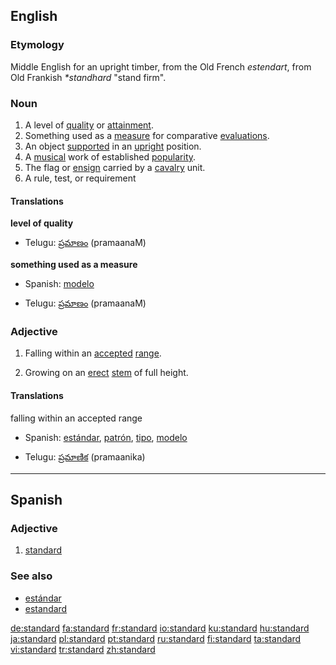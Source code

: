 ==English==

===Etymology===
Middle English for an upright timber, from the Old French ''estendart'', from Old Frankish ''*standhard'' "stand firm".

===Noun===
{{en-noun}}

# A level of [[quality]] or [[attainment]].
# Something used as a [[measure]] for comparative [[evaluation]]s.
# An object [[support]]ed in an [[upright]] position.
# A [[musical]] work of established [[popularity]].
# The flag or [[ensign]] carried by a [[cavalry]] unit.
# A rule, test, or requirement

====Translations====
'''level of quality'''
{{top}}
{{mid}}
*Telugu: [[ప్రమాణం]] (pramaanaM)
{{bottom}}

'''something used as a measure'''
{{top}}
*Spanish: [[modelo]]
{{mid}}
*Telugu: [[ప్రమాణం]] (pramaanaM)
{{bottom}}

===Adjective===
{{en-adj}}

# Falling within an [[accepted]] [[range]].
# {{italbrac|of a tree or shrub}} Growing on an [[erect]] [[stem]] of full height.

====Translations====
;falling within an accepted range
{{top}}
*Spanish: [[estándar]], [[patrón]], [[tipo]], [[modelo]]
{{mid}}
*Telugu: [[ప్రమాణిక]] (pramaanika)
{{bottom}}

----

==Spanish==

===Adjective===
{{es-adj|feminine=standard|masculine plural=standardes|feminine plural=standardes}}

# [[standard#English|standard]]

===See also===
* [[estándar]]
* [[estandard]]

[[de:standard]]
[[fa:standard]]
[[fr:standard]]
[[io:standard]]
[[ku:standard]]
[[hu:standard]]
[[ja:standard]]
[[pl:standard]]
[[pt:standard]]
[[ru:standard]]
[[fi:standard]]
[[ta:standard]]
[[vi:standard]]
[[tr:standard]]
[[zh:standard]]